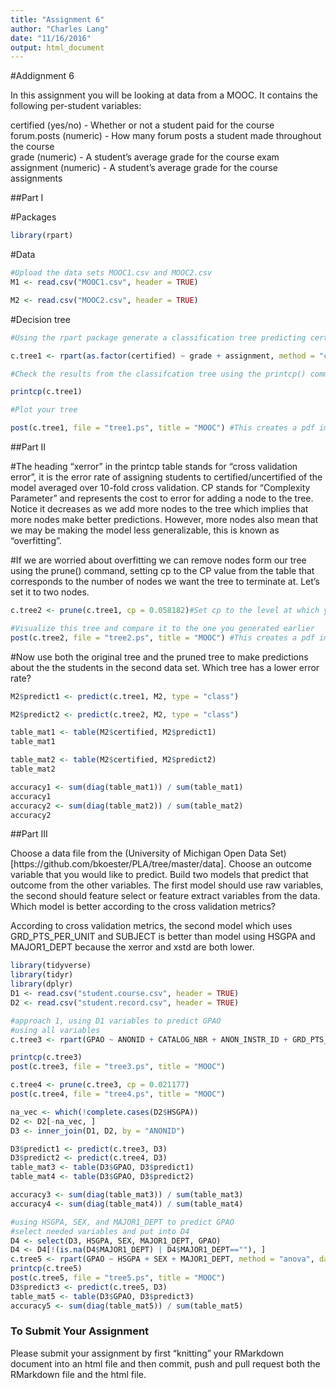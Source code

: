 ```yaml
---
title: "Assignment 6"
author: "Charles Lang"
date: "11/16/2016"
output: html_document
---
```

#Addignment 6

In this assignment you will be looking at data from a MOOC. It contains the following per-student variables:

certified (yes/no) - Whether or not a student paid for the course  
forum.posts (numeric) - How many forum posts a student made throughout the course  
grade (numeric) - A student's average grade for the course exam  
assignment (numeric) - A student's average grade for the course assignments  

##Part I

#Packages
```r
library(rpart)
```

#Data
```r
#Upload the data sets MOOC1.csv and MOOC2.csv
M1 <- read.csv("MOOC1.csv", header = TRUE)

M2 <- read.csv("MOOC2.csv", header = TRUE)

```

#Decision tree
```r
#Using the rpart package generate a classification tree predicting certified from the other variables in the M1 data frame. Which variables should you use?

c.tree1 <- rpart(as.factor(certified) ~ grade + assignment, method = "class", data = M1)

#Check the results from the classifcation tree using the printcp() command

printcp(c.tree1)

#Plot your tree

post(c.tree1, file = "tree1.ps", title = "MOOC") #This creates a pdf image of the tree

```

##Part II

#The heading "xerror" in the printcp table stands for "cross validation error", it is the error rate of assigning students to certified/uncertified of the model averaged over 10-fold cross validation. CP stands for "Complexity Parameter" and represents the cost to error for adding a node to the tree. Notice it decreases as we add more nodes to the tree which implies that more nodes make better predictions. However, more nodes also mean that we may be making the model less generalizable, this is known as "overfitting".

#If we are worried about overfitting we can remove nodes form our tree using the prune() command, setting cp to the CP value from the table that corresponds to the number of nodes we want the tree to terminate at. Let's set it to two nodes.

```r
c.tree2 <- prune(c.tree1, cp = 0.058182)#Set cp to the level at which you want the tree to end

#Visualize this tree and compare it to the one you generated earlier
post(c.tree2, file = "tree2.ps", title = "MOOC") #This creates a pdf image of the tree
```

#Now use both the original tree and the pruned tree to make predictions about the the students in the second data set. Which tree has a lower error rate?

```r
M2$predict1 <- predict(c.tree1, M2, type = "class")

M2$predict2 <- predict(c.tree2, M2, type = "class")

table_mat1 <- table(M2$certified, M2$predict1)
table_mat1

table_mat2 <- table(M2$certified, M2$predict2)
table_mat2

accuracy1 <- sum(diag(table_mat1)) / sum(table_mat1)
accuracy1
accuracy2 <- sum(diag(table_mat2)) / sum(table_mat2)
accuracy2
```

##Part III

Choose a data file from the (University of Michigan Open Data Set)[https://github.com/bkoester/PLA/tree/master/data]. Choose an outcome variable that you would like to predict. Build two models that predict that outcome from the other variables. The first model should use raw variables, the second should feature select or feature extract variables from the data. Which model is better according to the cross validation metrics?

According to cross validation metrics, the second model which uses GRD_PTS_PER_UNIT and SUBJECT is better than model using HSGPA and MAJOR1_DEPT because the xerror and xstd are both lower.
```r
library(tidyverse)
library(tidyr)
library(dplyr)
D1 <- read.csv("student.course.csv", header = TRUE)
D2 <- read.csv("student.record.csv", header = TRUE)

#approach 1, using D1 variables to predict GPAO
#using all variables
c.tree3 <- rpart(GPAO ~ ANONID + CATALOG_NBR + ANON_INSTR_ID + GRD_PTS_PER_UNIT + DIV + SUBJECT + TERM, method = "anova", data = D1)

printcp(c.tree3)
post(c.tree3, file = "tree3.ps", title = "MOOC")

c.tree4 <- prune(c.tree3, cp = 0.021177)
post(c.tree4, file = "tree4.ps", title = "MOOC")

na_vec <- which(!complete.cases(D2$HSGPA))
D2 <- D2[-na_vec, ]
D3 <- inner_join(D1, D2, by = "ANONID")

D3$predict1 <- predict(c.tree3, D3)
D3$predict2 <- predict(c.tree4, D3)
table_mat3 <- table(D3$GPAO, D3$predict1)
table_mat4 <- table(D3$GPAO, D3$predict2)

accuracy3 <- sum(diag(table_mat3)) / sum(table_mat3)
accuracy4 <- sum(diag(table_mat4)) / sum(table_mat4)

#using HSGPA, SEX, and MAJOR1_DEPT to predict GPAO
#select needed variables and put into D4
D4 <- select(D3, HSGPA, SEX, MAJOR1_DEPT, GPAO)
D4 <- D4[!(is.na(D4$MAJOR1_DEPT) | D4$MAJOR1_DEPT==""), ]
c.tree5 <- rpart(GPAO ~ HSGPA + SEX + MAJOR1_DEPT, method = "anova", data = D4)
printcp(c.tree5)
post(c.tree5, file = "tree5.ps", title = "MOOC")
D3$predict3 <- predict(c.tree5, D3)
table_mat5 <- table(D3$GPAO, D3$predict3)
accuracy5 <- sum(diag(table_mat5)) / sum(table_mat5)

```


### To Submit Your Assignment

Please submit your assignment by first "knitting" your RMarkdown document into an html file and then commit, push and pull request both the RMarkdown file and the html file.